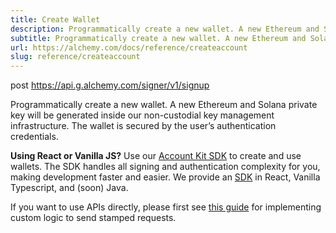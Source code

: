 ```yaml
---
title: Create Wallet
description: Programmatically create a new wallet. A new Ethereum and Solana private key will be generated inside our non-custodial key management infrastructure. The wallet is secured by the user’s authentication credentials.
subtitle: Programmatically create a new wallet. A new Ethereum and Solana private key will be generated inside our non-custodial key management infrastructure. The wallet is secured by the user’s authentication credentials.
url: https://alchemy.com/docs/reference/createaccount
slug: reference/createaccount
---
```


post https://api.g.alchemy.com/signer/v1/signup

Programmatically create a new wallet. A new Ethereum and Solana private key will be generated inside our non-custodial key management infrastructure. The wallet is secured by the user’s authentication credentials.

**Using React or Vanilla JS?** Use our [Account Kit SDK](https://accountkit.alchemy.com/) to create and use wallets. The SDK handles all signing and authentication complexity for you, making development faster and easier. We provide an [SDK](https://github.com/alchemyplatform/aa-sdk) in React, Vanilla Typescript, and (soon) Java.

If you want to use APIs directly, please first see [this guide](/reference/how-to-stamp-requests) for implementing custom logic to send stamped requests.
